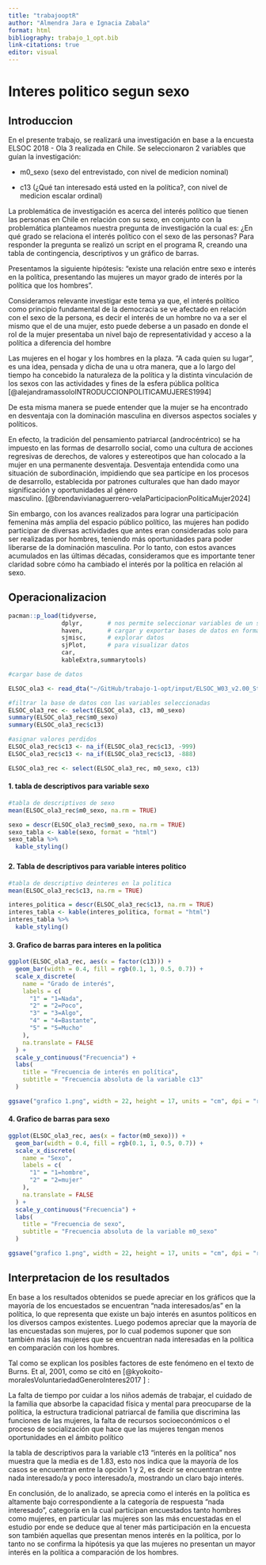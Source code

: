 ```yaml
---
title: "trabajooptR"
author: "Almendra Jara e Ignacia Zabala"
format: html
bibliography: trabajo_1_opt.bib
link-citations: true
editor: visual
---
```


# Interes politico segun sexo

## Introduccion

En el presente trabajo, se realizará una investigación en base a la encuesta ELSOC 2018 - Ola 3 realizada en Chile. Se seleccionaron 2 variables que guían la investigación:

-   m0_sexo (sexo del entrevistado, con nivel de medicion nominal)

-   c13 (¿Qué tan interesado está usted en la política?, con nivel de medicion escalar ordinal)

La problemática de investigación es acerca del interés político que tienen las personas en Chile en relación con su sexo, en conjunto con la problemática planteamos nuestra pregunta de investigación la cual es: ¿En qué grado se relaciona el interés político con el sexo de las personas? Para responder la pregunta se realizó un script en el programa R, creando una tabla de contingencia, descriptivos y un gráfico de barras.  

Presentamos la siguiente hipótesis: “existe una relación entre sexo e interés en la política, presentando las mujeres un mayor grado de interés por la política que los hombres". 

Consideramos relevante investigar este tema ya que, el interés político como principio fundamental de la democracia se ve afectado en relación con el sexo de la persona, es decir el interés de un hombre no va a ser el mismo que el de una mujer, esto puede deberse a un pasado en donde el rol de la mujer presentaba un nivel bajo de representatividad y acceso a la política a diferencia del hombre 

Las mujeres en el hogar y los hombres en la plaza. "A cada quien su lugar", es una idea, pensada y dicha de una u otra manera, que a lo largo del tiempo ha concebido la naturaleza de la política y la distinta vinculación de los sexos con las actividades y fines de la esfera pública política [@alejandramassoloINTRODUCCIONPOLITICAMUJERES1994] 

De esta misma manera se puede entender que la mujer se ha encontrado en desventaja con la dominación masculina en diversos aspectos sociales y políticos. 

En efecto, la tradición del pensamiento patriarcal (androcéntrico) se ha impuesto en las formas de desarrollo social, como una cultura de acciones regresivas de derechos, de valores y estereotipos que han colocado a la mujer en una permanente desventaja. Desventaja entendida como una situación de subordinación, impidiendo que sea partícipe en los procesos de desarrollo, establecida por patrones culturales que han dado mayor significación y oportunidades al género masculino. [@brendavivianaguerrero-velaParticipacionPoliticaMujer2024] 

Sin embargo, con los avances realizados para lograr una participación femenina más amplia del espacio público político, las mujeres han podido participar de diversas actividades que antes eran consideradas solo para ser realizadas por hombres, teniendo más oportunidades para poder liberarse de la dominación masculina. Por lo tanto, con estos avances acumulados en las últimas décadas, consideramos que es importante tener claridad sobre cómo ha cambiado el interés por la política en relación al sexo. 

## Operacionalizacion

```r

pacman::p_load(tidyverse,
               dplyr,       # nos permite seleccionar variables de un set de datos
               haven,       # cargar y exportar bases de datos en formatos
               sjmisc,      # explorar datos
               sjPlot,      # para visualizar datos
               car,
               kableExtra,summarytools)
```

```r
#cargar base de datos

ELSOC_ola3 <- read_dta("~/GitHub/trabajo-1-opt/input/ELSOC_W03_v2.00_Stata14 (2).dta")

#filtrar la base de datos con las variables seleccionadas
ELSOC_ola3_rec <- select(ELSOC_ola3, c13, m0_sexo)
summary(ELSOC_ola3_rec$m0_sexo)
summary(ELSOC_ola3_rec$c13)
```

```r
#asignar valores perdidos
ELSOC_ola3_rec$c13 <- na_if(ELSOC_ola3_rec$c13, -999)
ELSOC_ola3_rec$c13 <- na_if(ELSOC_ola3_rec$c13, -888)

ELSOC_ola3_rec <- select(ELSOC_ola3_rec, m0_sexo, c13)

```

#### 1. tabla de descriptivos para variable sexo

```r
#tabla de descriptivos de sexo
mean(ELSOC_ola3_rec$m0_sexo, na.rm = TRUE)

sexo = descr(ELSOC_ola3_rec$m0_sexo, na.rm = TRUE)
sexo_tabla <- kable(sexo, format = "html")
sexo_tabla %>%
  kable_styling()

```

### 

#### 2. Tabla de descriptivos para variable interes politico

```r
#tabla de descriptivo deinteres en la politica
mean(ELSOC_ola3_rec$c13, na.rm = TRUE)

interes_politica = descr(ELSOC_ola3_rec$c13, na.rm = TRUE)
interes_tabla <- kable(interes_politica, format = "html")
interes_tabla %>%
  kable_styling()
```

#### 3. Grafico de barras para interes en la politica

```r
ggplot(ELSOC_ola3_rec, aes(x = factor(c13))) +
  geom_bar(width = 0.4, fill = rgb(0.1, 1, 0.5, 0.7)) +
  scale_x_discrete(
    name = "Grado de interés",
    labels = c(
      "1" = "1=Nada",
      "2" = "2=Poco",
      "3" = "3=Algo",
      "4" = "4=Bastante",
      "5" = "5=Mucho"
    ),
    na.translate = FALSE
  ) +
  scale_y_continuous("Frecuencia") +
  labs(
    title = "Frecuencia de interés en política",
    subtitle = "Frecuencia absoluta de la variable c13"
  )

ggsave("grafico 1.png", width = 22, height = 17, units = "cm", dpi = "retina")

```

#### 4. Grafico de barras para sexo

```r
ggplot(ELSOC_ola3_rec, aes(x = factor(m0_sexo))) +
  geom_bar(width = 0.4, fill = rgb(0.1, 1, 0.5, 0.7)) +
  scale_x_discrete(
    name = "Sexo",
    labels = c(
      "1" = "1=hombre",
      "2" = "2=mujer"
    ),
    na.translate = FALSE
  ) +
  scale_y_continuous("Frecuencia") +
  labs(
    title = "Frecuencia de sexo",
    subtitle = "Frecuencia absoluta de la variable m0_sexo"
  )

ggsave("grafico 1.png", width = 22, height = 17, units = "cm", dpi = "retina")

```

## Interpretacion de los resultados

En base a los resultados obtenidos se puede apreciar en los gráficos que la mayoría de los encuestados se encuentran "nada interesados/as" en la política, lo que representa que existe un bajo interés en asuntos políticos en los diversos campos existentes. Luego podemos apreciar que la mayoría de las encuestadas son mujeres, por lo cual podemos suponer que son también más las mujeres que se encuentran nada interesadas en la política en comparación con los hombres.  

Tal como se explican los posibles factores de este fenómeno en el texto de Burns. Et al, 2001, como se citó en [@kyokoito-moralesVoluntariedadGeneroInteres2017 ] : 

La falta de tiempo por cuidar a los niños además de trabajar, el cuidado de la familia que absorbe la capacidad física y mental para preocuparse de la política, la estructura tradicional patriarcal de familia que discrimina las funciones de las mujeres, la falta de recursos socioeconómicos o el proceso de socialización que hace que las mujeres tengan menos oportunidades en el ámbito político 

la tabla de descriptivos para la variable c13 "interés en la política" nos muestra que la media es de 1.83, esto nos indica que la mayoría de los casos se encuentran entre la opción 1 y 2, es decir se encuentran entre nada interesado/a y poco interesado/a, mostrando un claro bajo interés. 

En conclusión, de lo analizado, se aprecia como el interés en la política es altamente bajo correspondiente a la categoría de respuesta “nada interesado”, categoría en la cual participan encuestados tanto hombres como mujeres, en particular las mujeres son las más encuestadas en el estudio por ende se deduce que al tener más participación en la encuesta son también aquellas que presentan menos interés en la política, por lo tanto no se confirma la hipótesis ya que las mujeres no presentan un mayor interés en la política a comparación de los hombres. 

